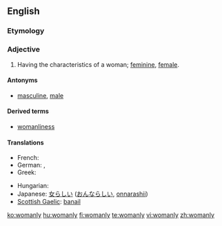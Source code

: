 ==English==

===Etymology===
{{suffix|woman|ly}}

===Adjective===
{{en-adj|womanl|ier}}

# Having the characteristics of a woman; [[feminine]], [[female]].

====Antonyms====
* [[masculine]], [[male]]

====Derived terms====
*[[womanliness]]

====Translations====
{{trans-top|having the characteristics of a woman}}
* French: {{t+|fr|féminin}}
* German: {{t+|de|weiblich}}, {{t-|de|fraulich}}
* Greek: {{t+|el|γυναικείος}}
{{trans-mid}}
* Hungarian: {{t+|hu|nőies}}
* Japanese: [[女らしい]] ([[おんならしい]], [[onnarashii]])
* [[Scottish Gaelic]]: [[banail]]
{{trans-bottom}}

[[ko:womanly]]
[[hu:womanly]]
[[fi:womanly]]
[[te:womanly]]
[[vi:womanly]]
[[zh:womanly]]